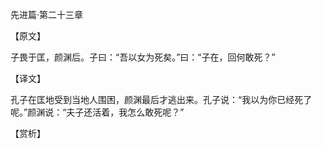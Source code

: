 

先进篇·第二十三章

【原文】

子畏于匡，颜渊后。子曰：“吾以女为死矣。”曰：“子在，回何敢死？”

【译文】

孔子在匡地受到当地人围困，颜渊最后才逃出来。孔子说：“我以为你已经死了呢。”颜渊说：“夫子还活着，我怎么敢死呢？”

【赏析】

